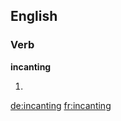 ==English==

===Verb===
'''incanting'''

# {{en-third-person singular of|incant}}

[[de:incanting]]
[[fr:incanting]]